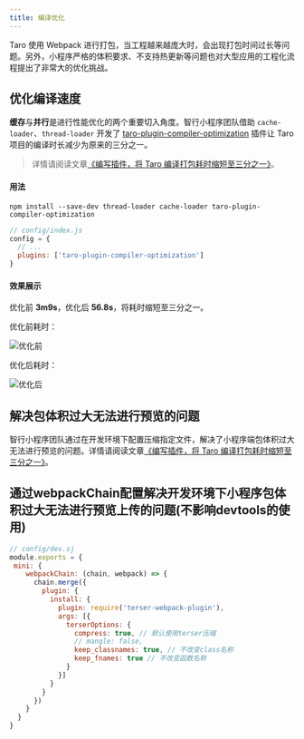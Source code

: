 ```yaml
---
title: 编译优化
---
```


Taro 使用 Webpack 进行打包，当工程越来越庞大时，会出现打包时间过长等问题。另外，小程序严格的体积要求、不支持热更新等问题也对大型应用的工程化流程提出了非常大的优化挑战。

## 优化编译速度

**缓存**与**并行**是进行性能优化的两个重要切入角度。智行小程序团队借助 `cache-loader`、`thread-loader` 开发了 [taro-plugin-compiler-optimization](treasures#插件) 插件让 Taro 项目的编译时长减少为原来的三分之一。

> 详情请阅读文章[《编写插件，将 Taro 编译打包耗时缩短至三分之一》](https://mp.weixin.qq.com/s/Z79QhAlP8tBQn3mXQ11byQ)。

#### 用法

```shell title="安装依赖"
npm install --save-dev thread-loader cache-loader taro-plugin-compiler-optimization
```

```js title="使用插件"
// config/index.js
config = {
  // ...
  plugins: ['taro-plugin-compiler-optimization']
}
```

#### 效果展示

优化前 **3m9s**，优化后 **56.8s**，将耗时缩短至三分之一。

优化前耗时：

![优化前](https://gitee.com/canntyield/cand_md_image/raw/master/2021_10/before.PNG)

优化后耗时：

![优化后](https://gitee.com/canntyield/cand_md_image/raw/master/2021_10/after.PNG)

## 解决包体积过大无法进行预览的问题

智行小程序团队通过在开发环境下配置压缩指定文件，解决了小程序端包体积过大无法进行预览的问题。详情请阅读文章[《编写插件，将 Taro 编译打包耗时缩短至三分之一》](https://mp.weixin.qq.com/s/Z79QhAlP8tBQn3mXQ11byQ)。

## 通过webpackChain配置解决开发环境下小程序包体积过大无法进行预览上传的问题(不影响devtools的使用)
```js
// config/dev.sj
module.exports = {
 mini: {
    webpackChain: (chain, webpack) => {
      chain.merge({
        plugin: {
          install: {
            plugin: require('terser-webpack-plugin'),
            args: [{
              terserOptions: {
                compress: true, // 默认使用terser压缩
                // mangle: false,
                keep_classnames: true, // 不改变class名称
                keep_fnames: true // 不改变函数名称
              }
            }]
          }
        }
      })
    }
  }
}
```
